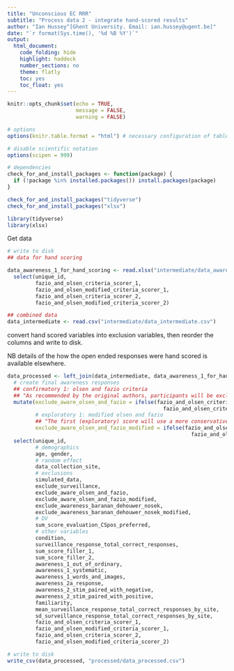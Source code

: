 ```yaml
---
title: "Unconscious EC RRR"
subtitle: "Process data 2 - integrate hand-scored results"
author: "Ian Hussey^[Ghent University. Email: ian.hussey@ugent.be]"
date: "`r format(Sys.time(), '%d %B %Y')`"
output:
  html_document:
    code_folding: hide
    highlight: haddock
    number_sections: no
    theme: flatly
    toc: yes
    toc_float: yes
---
```


```r

knitr::opts_chunk$set(echo = TRUE, 
                      message = FALSE, 
                      warning = FALSE)

# options
options(knitr.table.format = "html") # necessary configuration of tables

# disable scientific notation
options(scipen = 999) 

```

```r

# dependencies
check_for_and_install_packages <- function(package) {
  if (!package %in% installed.packages()) install.packages(package)
}

check_for_and_install_packages("tidyverse")
check_for_and_install_packages("xlsx")

library(tidyverse)
library(xlsx)

```

Get data

```r

# write to disk
## data for hand scoring

data_awareness_1_for_hand_scoring <- read.xlsx("intermediate/data_awareness_for_hand_scoring_all.xlsx", sheetIndex = 1) %>%
  select(unique_id, 
         fazio_and_olsen_criteria_scorer_1, 
         fazio_and_olsen_modified_criteria_scorer_1,
         fazio_and_olsen_criteria_scorer_2,
         fazio_and_olsen_modified_criteria_scorer_2)

## combined data
data_intermediate <- read.csv("intermediate/data_intermediate.csv") 

```

convert hand scored variables into exclusion variables, then reorder the columns and write to disk.

NB details of the how the open ended responses were hand scored is available elsewhere.

```r

data_processed <- left_join(data_intermediate, data_awareness_1_for_hand_scoring, by = "unique_id") %>%
  # create final awareness responses
  ## confirmatory 1: olsen and fazio criteria
  ## "As recommended by the original authors, participants will be excluded if both raters agree that participants identified the valence of the USs that were paired with each of the CSs, in at least one of the two questions. If participants identify that one of the CSs was paired with a US of a particular valence, or report that CSs and USs were paired during the task (even if they do not mention the specific way in which they were paired), then they will be retained and coded as being ‘contingency unaware’. Likewise, in cases of rater disagreement, participants will also be retained and coded as ‘contingency unaware’ as per the original authors criteria.  "
  mutate(exclude_aware_olsen_and_fazio = ifelse(fazio_and_olsen_criteria_scorer_1 == TRUE & 
                                                  fazio_and_olsen_criteria_scorer_2 == TRUE, TRUE, FALSE),
         # exploratory 1: modified olsen and fazio
         ## "The first (exploratory) score will use a more conservative coding of the original authors’ questions. Participants will be coded as ‘aware’ if they express full or partial memory. Specifically, assignment to the ‘aware’ group will occur when both judges agree that the participant identified the valence of the USs that were paired with each of the CSs, or identified that one of the CSs was paired with a US of a particular valence, or reports that CSs and USs were paired during the task (even if they do not mention the specific way in which they were paired), in at least one of the two questions. Assignment to the ‘unaware’ group will occur when both judges indicate that the participant did not report that CSs were systematically paired with USs, or that a CS was paired with a US of a specific valance, in at least one of the two questions. In cases of rater disagreement, a third judge will be recruited and asked to provide their own judgement according to the above criteria. The majority judgement will be adopted. Participants in the ‘aware’ group will be excluded from subsequent analysis."
         exclude_aware_olsen_and_fazio_modified = ifelse(fazio_and_olsen_modified_criteria_scorer_1 == TRUE & 
                                                           fazio_and_olsen_modified_criteria_scorer_2 == TRUE, TRUE, FALSE)) %>%
  select(unique_id, 
         # demographics 
         age, gender, 
         # random effect
         data_collection_site, 
         # exclusions
         simulated_data, 
         exclude_surveillance,
         exclude_aware_olsen_and_fazio, 
         exclude_aware_olsen_and_fazio_modified, 
         exclude_awareness_baranan_dehouwer_nosek, 
         exclude_awareness_baranan_dehouwer_nosek_modified,
         # DV
         sum_score_evaluation_CSpos_preferred, 
         # other variables
         condition,
         surveillance_response_total_correct_responses,
         sum_score_filler_1, 
         sum_score_filler_2, 
         awareness_1_out_of_ordinary, 
         awareness_1_systematic, 
         awareness_1_words_and_images, 
         awareness_2a_response, 
         awareness_2_stim_paired_with_negative, 
         awareness_2_stim_paired_with_positive, 
         familiarity, 
         mean_surveillance_response_total_correct_responses_by_site, 
         sd_surveillance_response_total_correct_responses_by_site, 
         fazio_and_olsen_criteria_scorer_1, 
         fazio_and_olsen_modified_criteria_scorer_1, 
         fazio_and_olsen_criteria_scorer_2, 
         fazio_and_olsen_modified_criteria_scorer_2)

# write to disk
write_csv(data_processed, "processed/data_processed.csv")

```
